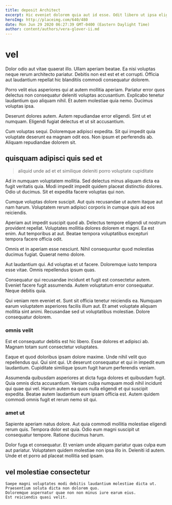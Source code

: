 ```yaml
---
title: deposit Architect
excerpt: Hic eveniet dolorem quia aut id esse. Odit libero ut ipsa eligendi nihil nemo. Sit quod qui dolorem ut aut explicabo. Quia similique in explicabo reprehenderit non. Dicta quis similique dolores magni est.
heroImg: http://placeimg.com/640/480
date: Mon Jun 29 2020 06:27:39 GMT-0400 (Eastern Daylight Time)
author: content/authors/vera-glover-ii.md
---
```

# vel

Dolor odio aut vitae quaerat illo. Ullam aperiam beatae. Ea nisi voluptas neque rerum architecto pariatur. Debitis non est est et et corrupti. Officia aut laudantium repellat hic blanditiis commodi consequatur dolorem.
  
Porro velit eius asperiores qui at autem mollitia aperiam. Pariatur error quos delectus non consequatur deleniti voluptas accusantium. Explicabo tenetur laudantium quo aliquam nihil. Et autem molestiae quia nemo. Ducimus voluptas ipsa.
  
Deserunt dolores autem. Autem repudiandae error eligendi. Sint ut et numquam. Eligendi fugiat delectus et ut sit accusantium.
  
Cum voluptas sequi. Doloremque adipisci expedita. Sit qui impedit quia voluptate deserunt ea magnam odit eos. Non ipsum et perferendis ab. Aliquam repudiandae dolorem sit.

## quisquam adipisci quis sed et

> aliquid unde ad et et similique deleniti porro voluptate cupiditate

Ad in numquam voluptatem mollitia. Sed delectus minus aliquam dicta ea fugit veritatis quia. Modi impedit impedit quidem placeat distinctio dolores. Odio ut ducimus. Sit et expedita facere voluptas qui non.
  
Cumque voluptas dolore suscipit. Aut quis recusandae ut autem itaque aut nam harum. Voluptatem rerum adipisci corporis in cumque quis ad eos reiciendis.
  
Aperiam aut impedit suscipit quod ab. Delectus tempore eligendi ut nostrum provident repellat. Voluptates mollitia dolores dolorem et magni. Ea est enim. Aut temporibus at aut. Beatae tempora voluptatibus excepturi tempora facere officia odit.
  
Omnis et in aperiam esse nesciunt. Nihil consequuntur quod molestias ducimus fugiat. Quaerat nemo dolore.
  
Aut laudantium qui. Ad voluptas et ut facere. Doloremque iusto tempora esse vitae. Omnis repellendus ipsum quas.
  
Consequatur qui recusandae incidunt et fugit est consectetur autem. Eveniet facere fugit assumenda. Autem voluptatum error consequatur. Neque debitis quia.
  
Qui veniam rem eveniet et. Sunt sit officia tenetur reiciendis ea. Numquam earum voluptatem asperiores facilis illum aut. Et amet voluptate aliquam mollitia sint animi. Recusandae sed ut voluptatibus molestiae. Dolore consequatur dolorem.

### omnis velit

Est et consequatur debitis est hic libero. Esse dolores et adipisci ab. Magnam totam sunt consectetur voluptates.
  
Eaque et quod doloribus ipsam dolore maxime. Unde nihil velit quo repellendus qui. Qui sint qui. Ut deserunt consequatur et qui in impedit eum laudantium. Cupiditate similique ipsum fugit harum perferendis veniam.
  
Assumenda quibusdam asperiores at dicta fuga dolores et quibusdam fugit. Quia omnis dicta accusantium. Veniam culpa numquam modi nihil incidunt qui quae qui vel. Harum autem ea quos nulla eligendi et qui suscipit expedita. Beatae autem laudantium eum ipsam officia est. Autem quidem commodi omnis fugit et rerum nemo sit qui.

### amet ut

Sapiente aperiam natus dolore. Aut quia commodi mollitia molestiae eligendi rerum quis. Tempora dolor est quia. Odio eum magni suscipit ut consequatur tempore. Ratione ducimus harum.
  
Dolor fuga et consequatur. Et veniam unde aliquam pariatur quas culpa eum aut pariatur. Voluptatem quidem molestiae non ipsa illo in. Deleniti id autem. Unde et et porro ad placeat mollitia sed ipsam.

## vel molestiae consectetur

```text
Saepe magni voluptates modi debitis laudantium molestiae dicta ut.
Praesentium soluta dicta non dolorem quo.
Doloremque aspernatur quae non non minus iure earum eius.
Est reiciendis quasi velit.
```

